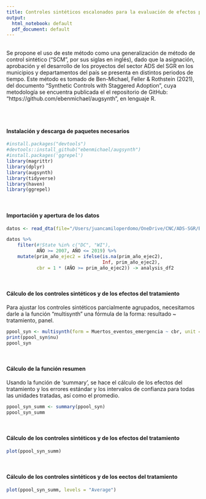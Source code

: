 ```yaml
---
title: Controles sintéticos escalonados para la evaluación de efectos preliminares a proyectos del sector Ambiente y Desarrollo Sostenible - ADS del Sistema Geneneral de Regalías - SGR.
output:
  html_notebook: default
  pdf_document: default
---
```

<br>
Se propone el uso de este método como una generalización de método de control sintético ("SCM", por sus siglas en inglés), dado que la asignación, aprobación 
y el desarrollo de los proyectos del sector ADS del SGR en los municipios y departamentos del país se presenta en distintos periodos de tiempo. Este método es tomado de Ben-Michael, Feller & Rothstein (2021), del documento "Synthetic Controls with Staggered Adoption", cuya metodología se encuentra publicada el el repositorio de GitHub: "https://github.com/ebenmichael/augsynth", en lenguaje R. 

<br>
<br>

#### Instalación y descarga de paquetes necesarios
```r
#install.packages("devtools")
#devtools::install_github("ebenmichael/augsynth")
#install.packages('ggrepel')
library(magrittr)
library(dplyr)
library(augsynth)
library(tidyverse)
library(haven)
library(ggrepel)
```
<br>

#### Importación y apertura de los datos
```r
datos <- read_dta(file="/Users/juancamiloperdomo/OneDrive/CNC/ADS-SGR/Base/Stata/Base_des_mun.dta")

datos %>%
    filter(#!State %in% c("DC", "WI"),
           AÑO >= 2007, AÑO <= 2019) %>%
    mutate(prim_año_ejec2 = ifelse(is.na(prim_año_ejec2), 
                                   Inf, prim_año_ejec2),
           cbr = 1 * (AÑO >= prim_año_ejec2)) -> analysis_df2
```
<br>

#### Cálculo de los controles sintéticos y de los efectos del tratamiento
Para ajustar los controles sintéticos parcialmente agrupados, necesitamos darle a la función "multisynth" una fórmula de la forma: resultado ~ tratamiento, panel.
```r
ppool_syn <- multisynth(form = Muertos_eventos_emergencia ~ cbr, unit = codmpio, time = AÑO, data = analysis_df2)
print(ppool_syn$nu)
ppool_syn
```
<br>

#### Cálculo de la función resumen
Usando la función de 'summary', se hace el cálculo de los efectos del tratamiento y los errores estándar y los intervalos de confianza para todas las unidades tratadas, así como el promedio.
```r
ppool_syn_summ <- summary(ppool_syn)
ppool_syn_summ
```
<br>

#### Cálculo de los controles sintéticos y de los efectos del tratamiento
```r
plot(ppool_syn_summ)
```

<br>

#### Cálculo de los controles sintéticos y de los eectos del tratamiento
```r
plot(ppool_syn_summ, levels = "Average")
```

